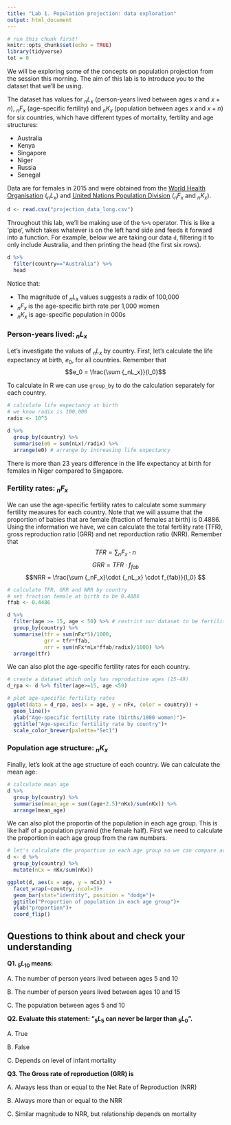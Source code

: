```yaml
---
title: "Lab 1. Population projection: data exploration"
output: html_document
---
```


```r
# run this chunk first!
knitr::opts_chunk$set(echo = TRUE)
library(tidyverse)
tot = 0
```

We will be exploring some of the concepts on population projection from the session this morning. The aim of this lab is to introduce you to the dataset that we'll be using.

The dataset has values for $_nL_x$ (person-years lived between ages $x$ and $x+n$), $_nF_x$ (age-specific fertility) and $_nK_x$ (population between ages $x$ and $x+n$) for six countries, which have different types of mortality, fertility and age structures:

- Australia 
- Kenya 
- Singapore 
- Niger 
- Russia
- Senegal

Data are for females in 2015 and were obtained from the [World Health Organisation](http://apps.who.int/gho/data/node.main.687?lang=en) ($_nL_x$) and [United Nations Population Division](https://esa.un.org/unpd/wpp/) ($_nF_x$ and $_nK_x$). 

```r
d <- read.csv("projection_data_long.csv")
```

Throughout this lab, we'll be making use of the `%>%` operator. This is like a 'pipe', which takes whatever is on the left hand side and feeds it forward into a function. For example, below we are taking our data `d`, filtering it to only include Australia, and then printing the head (the first six rows).

```r
d %>% 
  filter(country=="Australia") %>% 
  head
```

Notice that:

- The magnitude of $_nL_x$ values suggests a radix of 100,000
- $_nF_x$ is the age-specific birth rate per 1,000 women
- $_nK_x$ is age-specific population in 000s

### Person-years lived: $_nL_x$

Let's investigate the values of $_nL_x$ by country. First, let's calculate the life expectancy at birth, $e_0$, for all countries. Remember that $$e_0 = \frac{\sum {_nL_x}}{l_0}$$

To calculate in R we can use `group_by` to do the calculation separately for each country.

```r
# calculate life expectancy at birth 
# we know radix is 100,000
radix <- 10^5

d %>% 
  group_by(country) %>% 
  summarise(e0 = sum(nLx)/radix) %>%
  arrange(e0) # arrange by increasing life expectancy

```

There is more than 23 years difference in the life expectancy at birth for females in Niger compared to Singapore. 

### Fertility rates: $_nF_x$
We can use the age-specific fertility rates to calculate some summary fertility measures for each country. Note that we will assume that the proportion of babies that are female (fraction of females at birth) is 0.4886. Using the information we have, we can calculate the total fertility rate (TFR), gross reproduction ratio (GRR) and net reporduction ratio (NRR). Remember that
$$ TFR = \sum {_nF_x} \cdot n$$
$$ GRR = TFR \cdot f_{fab}$$
$$NRR = \frac{\sum {_nF_x}\cdot {_nL_x} \cdot f_{fab}}{l_0} $$


```r
# calculate TFR, GRR and NRR by country
# set fraction female at birth to be 0.4886
ffab <- 0.4486

d %>% 
  filter(age >= 15, age < 50) %>% # restrict our dataset to be fertility rates for women aged 15-49
  group_by(country) %>% 
  summarise(tfr = sum(nFx*5)/1000, 
            grr = tfr*ffab,
            nrr = sum(nFx*nLx*ffab/radix)/1000) %>%
  arrange(tfr)
```

We can also plot the age-specific fertility rates for each country. 

```r
# create a dataset which only has reproductive ages (15-49)
d_rpa <- d %>% filter(age>=15, age <50)

# plot age-specific fertility rates
ggplot(data = d_rpa, aes(x = age, y = nFx, color = country)) + 
  geom_line()+
  ylab("Age-specific fertility rate (births/1000 women)")+
  ggtitle("Age-specific fertility rate by country")+ 
  scale_color_brewer(palette="Set1")
```


### Population age structure: $_nK_x$
Finally, let's look at the age structure of each country. We can calculate the mean age:

```r
# calculate mean age 
d %>% 
  group_by(country) %>%
  summarise(mean_age = sum((age+2.5)*nKx)/sum(nKx)) %>%
  arrange(mean_age)
```

We can also plot the proportin of the population in each age group. This is like half of a population pyramid (the female half). First we need to calculate the proportion in each age group from the raw numbers.

```r
# let's calculate the proportion in each age group so we can compare across countries
d <- d %>% 
  group_by(country) %>%
  mutate(nCx = nKx/sum(nKx))
```

```r
ggplot(d, aes(x = age, y = nCx)) + 
  facet_wrap(~country, ncol=3)+
  geom_bar(stat="identity", position = "dodge")+
  ggtitle("Proportion of population in each age group")+
  ylab("proportion")+
  coord_flip()
```


## Questions to think about and check your understanding


**Q1. $_5L_{10}$ means:**

A. The number of person years lived between ages 5 and 10

B. The number of person years lived between ages 10 and 15

C. The population between ages 5 and 10


**Q2. Evaluate this statement: "$_5L_{5}$ can never be larger than $_5L_{0}$".**

A. True

B. False

C. Depends on level of infant mortality


**Q3. The Gross rate of reproduction (GRR) is** 

A. Always less than or equal to the Net Rate of Reproduction (NRR)

B. Always more than or equal to the NRR

C. Similar magnitude to NRR, but relationship depends on mortality 


